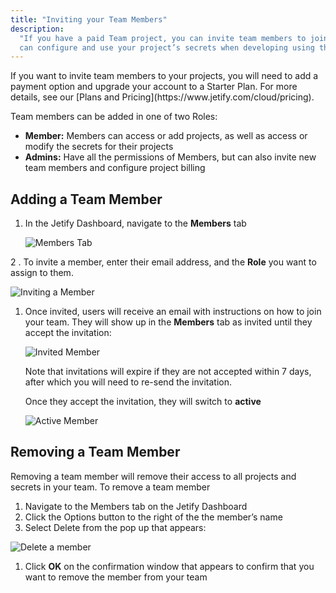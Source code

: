 ```yaml
---
title: "Inviting your Team Members"
description:
  "If you have a paid Team project, you can invite team members to join your project. Team members
  can configure and use your project’s secrets when developing using the Devbox or Envsec CLI."
---
```


<Info>
  If you want to invite team members to your projects, you will need to add a payment option and
  upgrade your account to a Starter Plan. For more details, see our [Plans and
  Pricing](https://www.jetify.com/cloud/pricing).
</Info>

Team members can be added in one of two Roles:

- **Member:** Members can access or add projects, as well as access or modify the secrets for their
  projects
- **Admins:** Have all the permissions of Members, but can also invite new team members and
  configure project billing

## Adding a Team Member[​](#adding-a-team-member "Direct link to Adding a Team Member")

1. In the Jetify Dashboard, navigate to the **Members** tab

   ![Members Tab](/images/docs/cloud/dashboard/inviting-members/docs/assets/images/members_tab-40dac07b43ae1162fd178d9b38fa9b87.png)

2 . To invite a member, enter their email address, and the **Role** you want to assign to them.

![Inviting a Member](/images/docs/cloud/dashboard/inviting-members/docs/assets/images/inviting_member-185c3642afb2ec95b3a0ea74d1fe4039.png)

1. Once invited, users will receive an email with instructions on how to join your team. They will
   show up in the **Members** tab as invited until they accept the invitation:

   ![Invited Member](/images/docs/cloud/dashboard/inviting-members/docs/assets/images/invited_member-b45b2434a407126d929bfb74a0023244.png)

   Note that invitations will expire if they are not accepted within 7 days, after which you will
   need to re-send the invitation.

   Once they accept the invitation, they will switch to **active**

   ![Active Member](/images/docs/cloud/dashboard/inviting-members/docs/assets/images/active_member-c43971cb25bcc844be7272904bdb435b.png)

## Removing a Team Member[​](#removing-a-team-member "Direct link to Removing a Team Member")

Removing a team member will remove their access to all projects and secrets in your team. To remove
a team member

1. Navigate to the Members tab on the Jetify Dashboard
2. Click the Options button to the right of the the member’s name
3. Select Delete from the pop up that appears:

![Delete a member](/images/docs/cloud/dashboard/inviting-members/docs/assets/images/delete_member-5a80c98ba2e46c130db5188428dd72ba.png)

1. Click **OK** on the confirmation window that appears to confirm that you want to remove the
   member from your team
